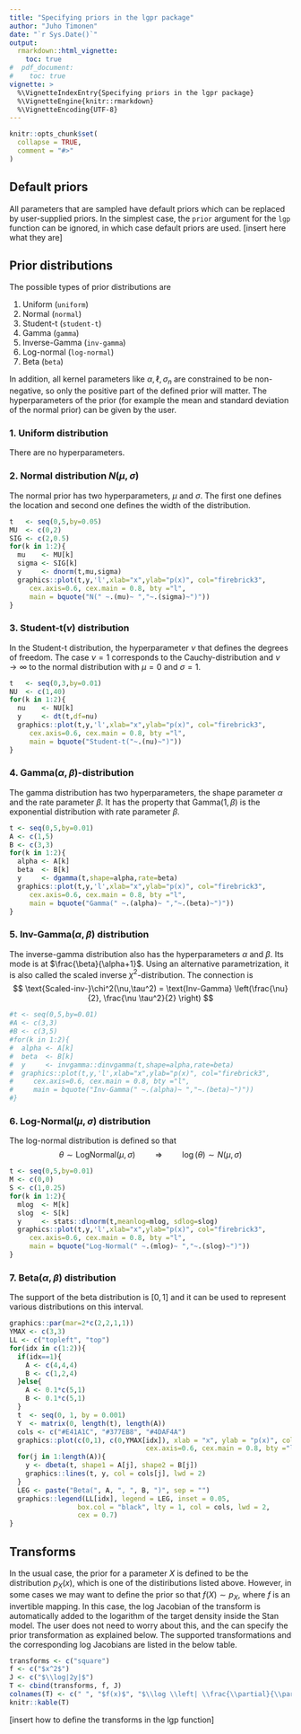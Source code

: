 ```yaml
---
title: "Specifying priors in the lgpr package"
author: "Juho Timonen"
date: "`r Sys.Date()`"
output: 
  rmarkdown::html_vignette:
    toc: true
#  pdf_document:
#    toc: true     
vignette: >
  %\VignetteIndexEntry{Specifying priors in the lgpr package}
  %\VignetteEngine{knitr::rmarkdown}
  %\VignetteEncoding{UTF-8}
---
```


```r
knitr::opts_chunk$set(
  collapse = TRUE,
  comment = "#>"
)
```
  
## Default priors
  
All parameters that are sampled have default priors which can be replaced by user-supplied priors. In the simplest case, the `prior` argument for the `lgp` function can be ignored, in which case default priors are used. [insert here what they are]

## Prior distributions
The possible types of prior distributions are
  
1. Uniform (`uniform`)
2. Normal (`normal`)
3. Student-t (`student-t`)
4. Gamma (`gamma`)
5. Inverse-Gamma (`inv-gamma`)
6. Log-normal (`log-normal`)
7. Beta (`beta`)
  
In addition, all kernel parameters like $\alpha, \ell, \sigma_n$ are constrained to be non-negative, so only the positive part of the defined prior will matter. The hyperparameters of the prior (for example the mean and standard deviation of the normal prior) can be given by the user.
  
### 1. Uniform distribution
There are no hyperparameters.
  
### 2. Normal distribution $N(\mu,\sigma)$
The normal prior has two hyperparameters, $\mu$ and $\sigma$. The first one defines the location and second one defines the width of the distribution.
  
```r
t   <- seq(0,5,by=0.05)
MU  <- c(0,2)
SIG <- c(2,0.5)
for(k in 1:2){
  mu    <- MU[k]
  sigma <- SIG[k]
  y     <- dnorm(t,mu,sigma)
  graphics::plot(t,y,'l',xlab="x",ylab="p(x)", col="firebrick3", 
     cex.axis=0.6, cex.main = 0.8, bty ="l",
     main = bquote("N(" ~.(mu)~ ","~.(sigma)~")"))
}

```

### 3. Student-t$(\nu)$ distribution
In the Student-t distribution, the hyperparameter $\nu$ that defines the degrees of freedom. The case $\nu=1$ corresponds to the Cauchy-distribution and $\nu \rightarrow \infty$ to the normal distribution with $\mu=0$ and $\sigma=1$. 
  
```r
t   <- seq(0,3,by=0.01)
NU  <- c(1,40)
for(k in 1:2){
  nu    <- NU[k]
  y     <- dt(t,df=nu)
  graphics::plot(t,y,'l',xlab="x",ylab="p(x)", col="firebrick3", 
     cex.axis=0.6, cex.main = 0.8, bty ="l",
     main = bquote("Student-t("~.(nu)~")"))
}

```

### 4. Gamma$(\alpha,\beta)$-distribution
The gamma distribution has two hyperparameters, the shape parameter $\alpha$ and the rate parameter $\beta$. It has the property that Gamma$(1,\beta)$ is the exponential distribution with rate parameter $\beta$.
  
```r
t <- seq(0,5,by=0.01)
A <- c(1,5)
B <- c(3,3)
for(k in 1:2){
  alpha <- A[k]
  beta  <- B[k]
  y     <- dgamma(t,shape=alpha,rate=beta)
  graphics::plot(t,y,'l',xlab="x",ylab="p(x)", col="firebrick3", 
     cex.axis=0.6, cex.main = 0.8, bty ="l",
     main = bquote("Gamma(" ~.(alpha)~ ","~.(beta)~")"))
}
```

### 5. Inv-Gamma$(\alpha,\beta)$ distribution
The inverse-gamma distribution also has the hyperparameters $\alpha$ and $\beta$. Its mode is at $\frac{\beta}{\alpha+1}$. Using an alternative parametrization, it is also called the scaled inverse $\chi^2$-distribution. The connection is
$$
\text{Scaled-inv-}\chi^2(\nu,\tau^2) = \text{Inv-Gamma} \left(\frac{\nu}{2}, \frac{\nu \tau^2}{2} \right)
$$
  
```r
#t <- seq(0,5,by=0.01)
#A <- c(3,3)
#B <- c(3,5)
#for(k in 1:2){
#  alpha <- A[k]
#  beta  <- B[k]
#  y     <- invgamma::dinvgamma(t,shape=alpha,rate=beta)
#  graphics::plot(t,y,'l',xlab="x",ylab="p(x)", col="firebrick3", 
#     cex.axis=0.6, cex.main = 0.8, bty ="l",
#     main = bquote("Inv-Gamma(" ~.(alpha)~ ","~.(beta)~")"))
#}
```

### 6. Log-Normal$(\mu,\sigma)$ distribution
The log-normal distribution is defined so that
$$
\theta \sim \text{LogNormal}(\mu,\sigma)  \hspace{1cm} \Longrightarrow \hspace{1cm}  \log(\theta) \sim N(\mu,\sigma) 
$$
  
```r
t <- seq(0,5,by=0.01)
M <- c(0,0)
S <- c(1,0.25)
for(k in 1:2){
  mlog  <- M[k]
  slog  <- S[k]
  y     <- stats::dlnorm(t,meanlog=mlog, sdlog=slog)
  graphics::plot(t,y,'l',xlab="x",ylab="p(x)", col="firebrick3", 
     cex.axis=0.6, cex.main = 0.8, bty ="l",
     main = bquote("Log-Normal(" ~.(mlog)~ ","~.(slog)~")"))
}
```

### 7. Beta$(\alpha,\beta)$ distribution
The support of the beta distribution is $[0,1]$ and it can be used to represent various distributions on this interval.
  
```r
graphics::par(mar=2*c(2,2,1,1))
YMAX <- c(3,3)
LL <- c("topleft", "top")
for(idx in c(1:2)){
  if(idx==1){
    A <- c(4,4,4)
    B <- c(1,2,4)
  }else{
    A <- 0.1*c(5,1)
    B <- 0.1*c(5,1)
  }
  t  <- seq(0, 1, by = 0.001)
  Y  <- matrix(0, length(t), length(A))
  cols <- c("#E41A1C", "#377EB8", "#4DAF4A")
  graphics::plot(c(0,1), c(0,YMAX[idx]), xlab = "x", ylab = "p(x)", col = "white",
                                  cex.axis=0.6, cex.main = 0.8, bty ="l")
  for(j in 1:length(A)){
    y <- dbeta(t, shape1 = A[j], shape2 = B[j])
    graphics::lines(t, y, col = cols[j], lwd = 2) 
  }
  LEG <- paste("Beta(", A, ", ", B, ")", sep = "")
  graphics::legend(LL[idx], legend = LEG, inset = 0.05, 
                 box.col = "black", lty = 1, col = cols, lwd = 2,
                 cex = 0.7)
}
```

## Transforms
In the usual case, the prior for a parameter $X$ is defined to be the distribution $p_{X}(x)$, which is one of the distiributions listed above. However, in some cases we may want to define the prior so that $f(X) \sim p_{X}$, where $f$ is an invertible mapping. In this case, the log Jacobian of the transform is automatically added to the logarithm of the target density inside the Stan model. The user does not need to worry about this, and the can specify the prior transformation as explained below. The supported transformations and the corresponding log Jacobians are listed in the below table.

```r
transforms <- c("square")
f <- c("$x^2$")
J <- c("$\\log|2y|$")
T <- cbind(transforms, f, J)
colnames(T) <- c(" ", "$f(x)$", "$\\log \\left| \\frac{\\partial}{\\partial y} f(y) \\right|$") 
knitr::kable(T)
```

[insert how to define the transforms in the lgp function]
